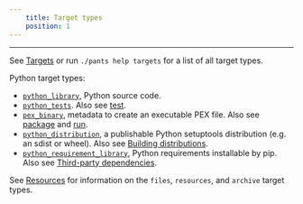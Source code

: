 ```yaml
---
    title: Target types
    position: 1
---
```


---

See [Targets](../../../reference/targets/index.mdx) or run `./pants help targets` for a list of all target types.

Python target types:

- [`python_library`](../../../reference/targets/python-library.mdx), Python source code.
- [`python_tests`](../../../reference/targets/python-tests.mdx). Also see [test](../goals/test.mdx).
- [`pex_binary`](../../../reference/targets/pex-binary.mdx), metadata to create an executable PEX file. Also see [package](../goals/package.mdx) and [run](../goals/run.mdx).
- [`python_distribution`](../../../reference/targets/python-distribution.mdx), a publishable Python setuptools distribution (e.g. an sdist or wheel). Also see [Building distributions](./building-distributions.mdx).
- [`python_requirement_library`](../../../reference/targets/python-requirement-library.mdx), Python requirements installable by pip. Also see [Third-party dependencies](./third-party-dependencies.mdx).

See [Resources](../../using-pants/resources-and-archives.mdx) for information on the `files`, `resources`, and `archive` target types.
